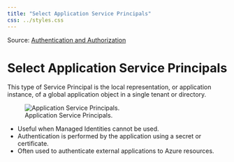 ```yaml
---
title: "Select Application Service Principals"
css: ../styles.css
---
```


Source: [Authentication and Authorization](https://microsoftlearning.github.io/AZ-305-DesigningMicrosoftAzureInfrastructureSolutions/Instructions/CaseStudy/07-Access.html)

# Select Application Service Principals
This type of Service Principal is the local representation, or application instance, of a global application object in a single tenant or directory.

![Application Service Principals.](../images/select-application-service-principals.png)

- Useful when Managed Identities cannot be used.
- Authentication is performed by the application using a secret or certificate.
- Often used to authenticate external applications to Azure resources.
